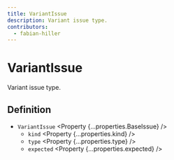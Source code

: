 ```yaml
---
title: VariantIssue
description: Variant issue type.
contributors:
  - fabian-hiller
---
```



# VariantIssue

Variant issue type.

## Definition

- `VariantIssue` <Property {...properties.BaseIssue} />
  - `kind` <Property {...properties.kind} />
  - `type` <Property {...properties.type} />
  - `expected` <Property {...properties.expected} />
